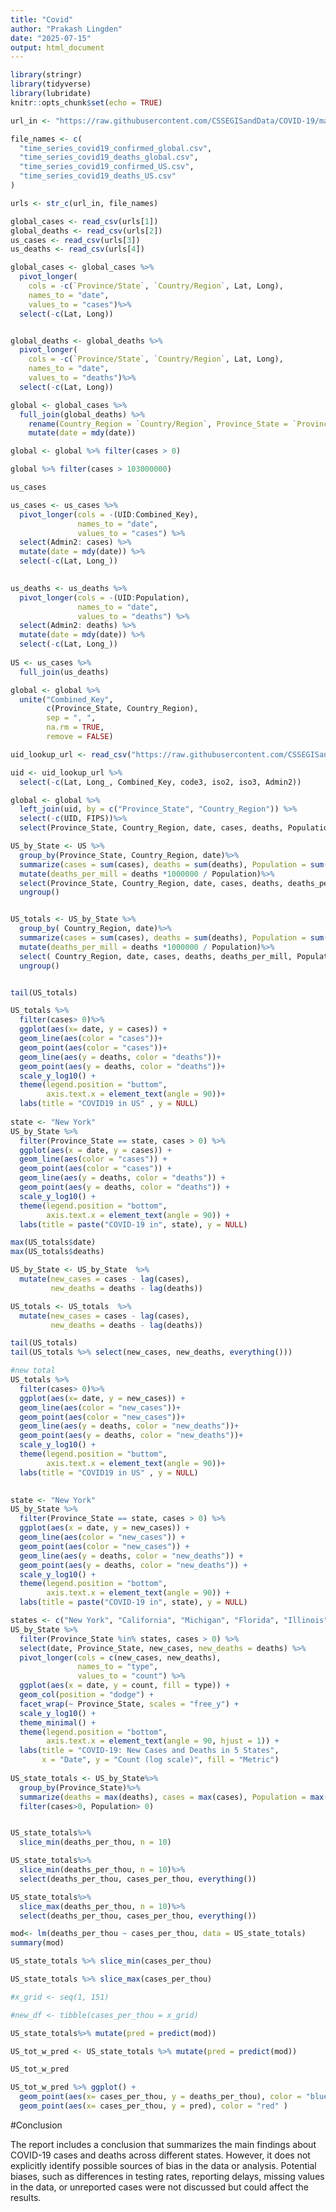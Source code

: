 ```yaml
---
title: "Covid"
author: "Prakash Lingden"
date: "2025-07-15"
output: html_document
---
```


```r
library(stringr)
library(tidyverse)
library(lubridate)
knitr::opts_chunk$set(echo = TRUE)
```

```r

url_in <- "https://raw.githubusercontent.com/CSSEGISandData/COVID-19/master/csse_covid_19_data/csse_covid_19_time_series/"

file_names <- c(
  "time_series_covid19_confirmed_global.csv",
  "time_series_covid19_deaths_global.csv",
  "time_series_covid19_confirmed_US.csv",
  "time_series_covid19_deaths_US.csv"
)

urls <- str_c(url_in, file_names)
```

```r
global_cases <- read_csv(urls[1])
global_deaths <- read_csv(urls[2])
us_cases <- read_csv(urls[3])
us_deaths <- read_csv(urls[4])

```

```r
global_cases <- global_cases %>%
  pivot_longer(
    cols = -c(`Province/State`, `Country/Region`, Lat, Long),
    names_to = "date",
    values_to = "cases")%>%
  select(-c(Lat, Long))


global_deaths <- global_deaths %>%
  pivot_longer(
    cols = -c(`Province/State`, `Country/Region`, Lat, Long),
    names_to = "date",
    values_to = "deaths")%>%
  select(-c(Lat, Long))

global <- global_cases %>%
  full_join(global_deaths) %>%
    rename(Country_Region = `Country/Region`, Province_State = `Province/State`) %>%
    mutate(date = mdy(date))

global <- global %>% filter(cases > 0)

global %>% filter(cases > 103000000)

us_cases

us_cases <- us_cases %>% 
  pivot_longer(cols = -(UID:Combined_Key), 
               names_to = "date",
               values_to = "cases") %>%
  select(Admin2: cases) %>%
  mutate(date = mdy(date)) %>%
  select(-c(Lat, Long_))
  

us_deaths <- us_deaths %>% 
  pivot_longer(cols = -(UID:Population), 
               names_to = "date",
               values_to = "deaths") %>%
  select(Admin2: deaths) %>%
  mutate(date = mdy(date)) %>%
  select(-c(Lat, Long_))
  
US <- us_cases %>%
  full_join(us_deaths)

global <- global %>%
  unite("Combined_Key",
        c(Province_State, Country_Region), 
        sep = ", ", 
        na.rm = TRUE, 
        remove = FALSE)

uid_lookup_url <- read_csv("https://raw.githubusercontent.com/CSSEGISandData/COVID-19/master/csse_covid_19_data/UID_ISO_FIPS_LookUp_Table.csv")

uid <- uid_lookup_url %>%
  select(-c(Lat, Long_, Combined_Key, code3, iso2, iso3, Admin2))

global <- global %>% 
  left_join(uid, by = c("Province_State", "Country_Region")) %>%
  select(-c(UID, FIPS))%>%
  select(Province_State, Country_Region, date, cases, deaths, Population, Combined_Key)


```

```r

US_by_State <- US %>%
  group_by(Province_State, Country_Region, date)%>%
  summarize(cases = sum(cases), deaths = sum(deaths), Population = sum(Population))%>%
  mutate(deaths_per_mill = deaths *1000000 / Population)%>%
  select(Province_State, Country_Region, date, cases, deaths, deaths_per_mill, Population)%>%
  ungroup()


US_totals <- US_by_State %>%
  group_by( Country_Region, date)%>%
  summarize(cases = sum(cases), deaths = sum(deaths), Population = sum(Population))%>%
  mutate(deaths_per_mill = deaths *1000000 / Population)%>%
  select( Country_Region, date, cases, deaths, deaths_per_mill, Population)%>%
  ungroup()


tail(US_totals)

US_totals %>%
  filter(cases> 0)%>%
  ggplot(aes(x= date, y = cases)) + 
  geom_line(aes(color = "cases"))+
  geom_point(aes(color = "cases"))+
  geom_line(aes(y = deaths, color = "deaths"))+
  geom_point(aes(y = deaths, color = "deaths"))+
  scale_y_log10() + 
  theme(legend.position = "buttom", 
        axis.text.x = element_text(angle = 90))+
  labs(title = "COVID19 in US" , y = NULL)
  
state <- "New York"
US_by_State %>%
  filter(Province_State == state, cases > 0) %>%
  ggplot(aes(x = date, y = cases)) + 
  geom_line(aes(color = "cases")) +
  geom_point(aes(color = "cases")) +
  geom_line(aes(y = deaths, color = "deaths")) +
  geom_point(aes(y = deaths, color = "deaths")) +
  scale_y_log10() + 
  theme(legend.position = "bottom", 
        axis.text.x = element_text(angle = 90)) +
  labs(title = paste("COVID-19 in", state), y = NULL)

max(US_totals$date)
max(US_totals$deaths)

US_by_State <- US_by_State  %>%
  mutate(new_cases = cases - lag(cases),
         new_deaths = deaths - lag(deaths))

US_totals <- US_totals  %>%
  mutate(new_cases = cases - lag(cases),
         new_deaths = deaths - lag(deaths))

tail(US_totals)
tail(US_totals %>% select(new_cases, new_deaths, everything()))

#new total
US_totals %>%
  filter(cases> 0)%>%
  ggplot(aes(x= date, y = new_cases)) + 
  geom_line(aes(color = "new_cases"))+
  geom_point(aes(color = "new_cases"))+
  geom_line(aes(y = deaths, color = "new_deaths"))+
  geom_point(aes(y = deaths, color = "new_deaths"))+
  scale_y_log10() + 
  theme(legend.position = "buttom", 
        axis.text.x = element_text(angle = 90))+
  labs(title = "COVID19 in US" , y = NULL)
  

state <- "New York"
US_by_State %>%
  filter(Province_State == state, cases > 0) %>%
  ggplot(aes(x = date, y = new_cases)) + 
  geom_line(aes(color = "new_cases")) +
  geom_point(aes(color = "new_cases")) +
  geom_line(aes(y = deaths, color = "new_deaths")) +
  geom_point(aes(y = deaths, color = "new_deaths")) +
  scale_y_log10() + 
  theme(legend.position = "bottom", 
        axis.text.x = element_text(angle = 90)) +
  labs(title = paste("COVID-19 in", state), y = NULL)

states <- c("New York", "California", "Michigan", "Florida", "Illinois")
US_by_State %>%
  filter(Province_State %in% states, cases > 0) %>%
  select(date, Province_State, new_cases, new_deaths = deaths) %>%
  pivot_longer(cols = c(new_cases, new_deaths), 
               names_to = "type", 
               values_to = "count") %>%
  ggplot(aes(x = date, y = count, fill = type)) +
  geom_col(position = "dodge") +
  facet_wrap(~ Province_State, scales = "free_y") +
  scale_y_log10() +
  theme_minimal() +
  theme(legend.position = "bottom", 
        axis.text.x = element_text(angle = 90, hjust = 1)) +
  labs(title = "COVID-19: New Cases and Deaths in 5 States", 
       x = "Date", y = "Count (log scale)", fill = "Metric")
    
US_state_totals <- US_by_State%>%
  group_by(Province_State)%>%
  summarize(deaths = max(deaths), cases = max(cases), Population = max(Population), cases_per_thou = 1000*cases / Population, deaths_per_thou = 1000* deaths / Population)%>%
  filter(cases>0, Population> 0)


US_state_totals%>%
  slice_min(deaths_per_thou, n = 10)

US_state_totals%>%
  slice_min(deaths_per_thou, n = 10)%>%
  select(deaths_per_thou, cases_per_thou, everything())

US_state_totals%>%
  slice_max(deaths_per_thou, n = 10)%>%
  select(deaths_per_thou, cases_per_thou, everything())

```

```r

mod<- lm(deaths_per_thou ~ cases_per_thou, data = US_state_totals)
summary(mod)

US_state_totals %>% slice_min(cases_per_thou)

US_state_totals %>% slice_max(cases_per_thou)

#x_grid <- seq(1, 151)

#new_df <- tibble(cases_per_thou = x_grid)

US_state_totals%>% mutate(pred = predict(mod))

US_tot_w_pred <- US_state_totals %>% mutate(pred = predict(mod))

US_tot_w_pred

US_tot_w_pred %>% ggplot() +
  geom_point(aes(x= cases_per_thou, y = deaths_per_thou), color = "blue" )+
  geom_point(aes(x= cases_per_thou, y = pred), color = "red" )

```

#Conclusion

The report includes a conclusion that summarizes the main findings about COVID-19 cases and deaths across different states. However, it does not explicitly identify possible sources of bias in the data or analysis. Potential biases, such as differences in testing rates, reporting delays, missing values in the data, or unreported cases were not discussed but could affect the results.
